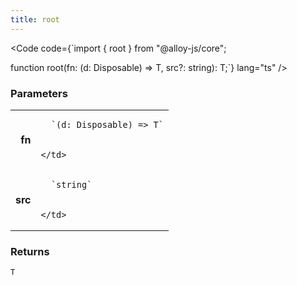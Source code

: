 ```yaml
---
title: root
---
```







<Code code={`import { root } from "@alloy-js/core";

function root<T>(fn: (d: Disposable) => T, src?: string): T;`} lang="ts" />

### Parameters

<table>
  <tr>
    <td style="text-align: right;font-weight: bold;">fn</td>
    <td>
    
      `(d: Disposable) => T`
      
      
    </td>
  </tr>
  <tr>
    <td style="text-align: right;font-weight: bold;">src</td>
    <td>
    
      `string`
      
      
    </td>
  </tr>
</table>



### Returns

<code>T</code>








